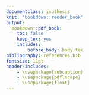 ```yaml
---
documentclass: isuthesis
knit: "bookdown::render_book"
output:
  bookdown::pdf_book:
    toc: false
    keep_tex: yes
    includes:
        before_body: body.tex
bibliography: references.bib
fontsize: 11pt
header-includes:
    - \usepackage{subcaption}
    - \usepackage{pdflscape}
    - \usepackage{float}
---
```


\newgeometry{letterpaper, left=1.25in, top=0.55in, right=1.02in, bottom=1in, includehead=true}
